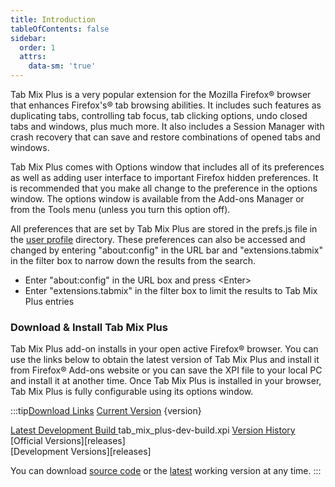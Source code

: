 ```yaml
---
title: Introduction
tableOfContents: false
sidebar:
  order: 1
  attrs:
    data-sm: 'true'
---
```



Tab Mix Plus is a very popular extension for the Mozilla Firefox&reg; browser that enhances
Firefox's&reg; tab browsing abilities. It includes such features as duplicating tabs, controlling
tab focus, tab clicking options, undo closed tabs and windows, plus much more. It also includes a
Session Manager with crash recovery that can save and restore combinations of opened tabs and
windows.

Tab Mix Plus comes with Options window that includes all of its preferences as well as adding user
interface to important Firefox hidden preferences. It is recommended that you make all change to the
preference in the options window. The options window is available from the Add-ons Manager or from
the Tools menu (unless you turn this option off).

All preferences that are set by Tab Mix Plus are stored in the prefs.js file in the
[user profile](https://support.mozilla.org/en-US/kb/profiles-where-firefox-stores-user-data)
directory. These preferences can also be accessed and changed by entering "about\:config" in the URL
bar and "extensions.tabmix" in the filter box to narrow down the results from the search.

- Enter "about\:config" in the URL box and press &lt;Enter&gt;
- Enter "extensions.tabmix" in the filter box to limit the results to Tab Mix Plus entries

### Download & Install Tab Mix Plus

Tab Mix Plus add-on installs in your open active Firefox&reg; browser. You can use the links below
to obtain the latest version of Tab Mix Plus and install it from Firefox&reg; Add-ons website or you
can save the XPI file to your local PC and install it at another time. Once Tab Mix Plus is
installed in your browser, Tab Mix Plus is fully configurable using its options window.

:::tip[Download Links]
[Current Version][releases] <span>{version}</span> <br/>

<span class="flex gap-1">
  <a href={devbuildpath} target="_blank">
    Latest Development Build
  </a>
  tab_mix_plus-dev-build.xpi
</span>
<u>Version History</u> <br />
[Official Versions][releases] <br />
[Development Versions][releases]

You can download [source code](https://github.com/onemen/TabMixPlus) or the [latest][releases]
working version at any time.
:::

[releases]: https://github.com/onemen/TabMixPlus/releases/
[Download Links]: #
